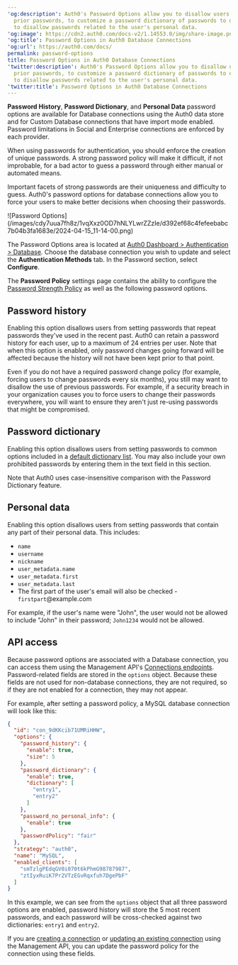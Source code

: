 ---
'og:description': Auth0's Password Options allow you to disallow users from repeating
  prior passwords, to customize a password dictionary of passwords to disallow, and
  to disallow passwords related to the user's personal data.
'og:image': https://cdn2.auth0.com/docs-v2/1.14553.0/img/share-image.png
'og:title': Password Options in Auth0 Database Connections
'og:url': https://auth0.com/docs/
permalink: password-options
title: Password Options in Auth0 Database Connections
'twitter:description': Auth0's Password Options allow you to disallow users from repeating
  prior passwords, to customize a password dictionary of passwords to disallow, and
  to disallow passwords related to the user's personal data.
'twitter:title': Password Options in Auth0 Database Connections
---
<Warning>

**Password History**, **Password Dictionary**, and **Personal Data** password options are available for Database connections using the Auth0 data store and for Custom Database connections that have import mode enabled. Password limitations in Social and Enterprise connections are enforced by each provider.

</Warning>

When using passwords for authentication, you should enforce the creation of unique passwords. A strong password policy will make it difficult, if not improbable, for a <Tooltip tip="Bad Actors: Entity (a person or group) that poses a threat to the business or environment with the intention to cause harm." cta="View Glossary" href="/docs/glossary?term=bad+actor">bad actor</Tooltip> to guess a password through either manual or automated means.

Important facets of strong passwords are their uniqueness and difficulty to guess. Auth0's password options for database connections allow you to force your users to make better decisions when choosing their passwords.

<Frame>![Password Options](/images/cdy7uua7fh8z/1vqXxz0OD7hNLYLwrZZzIe/d392ef68c4fefeebabc7b04b3fa1683e/2024-04-15_11-14-00.png)</Frame>

The Password Options area is located at [Auth0 Dashboard > Authentication > Database](https://manage.auth0.com/#/connections/database). Choose the database connection you wish to update and select the **Authentication Methods** tab. In the Password section, select **Configure**.

The **Password Policy** settings page contains the ability to configure the [Password Strength Policy](/docs/authenticate/database-connections/password-strength) as well as the following password options.

## Password history

Enabling this option disallows users from setting passwords that repeat passwords they've used in the recent past. Auth0 can retain a password history for each user, up to a maximum of 24 entries per user. Note that when this option is enabled, only password changes going forward will be affected because the history will not have been kept prior to that point.

Even if you do not have a required password change policy (for example, forcing users to change passwords every six months), you still may want to disallow the use of previous passwords. For example, if a security breach in your organization causes you to force users to change their passwords everywhere, you will want to ensure they aren't just re-using passwords that might be compromised.

## Password dictionary

Enabling this option disallows users from setting passwords to common options included in a [default dictionary list](https://github.com/danielmiessler/SecLists/blob/master/Passwords/Common-Credentials/10k-most-common.txt). You may also include your own prohibited passwords by entering them in the text field in this section.

Note that Auth0 uses case-insensitive comparison with the Password Dictionary feature.

## Personal data

Enabling this option disallows users from setting passwords that contain any part of their personal data. This includes:

* `name`
* `username`
* `nickname`
* `user_metadata.name`
* `user_metadata.first`
* `user_metadata.last`
* The first part of the user's email will also be checked - `firstpart`@example.com

For example, if the user's name were "John", the user would not be allowed to include "John" in their password; `John1234` would not be allowed.

## API access

Because password options are associated with a Database connection, you can access them using the <Tooltip tip="Management API: A product to allow customers to perform administrative tasks." cta="View Glossary" href="/docs/glossary?term=Management+API">Management API</Tooltip>'s [Connections endpoints](https://auth0.com/docs/api/management/v2#!/Connections). Password-related fields are stored in the `options` object. Because these fields are not used for non-database connections, they are not required, so if they are not enabled for a connection, they may not appear.

For example, after setting a password policy, a MySQL database connection will look like this:

```json lines expandable
{
  "id": "con_9dKKcib71UMRiHHW",
  "options": {
    "password_history": {
      "enable": true,
      "size": 5
    },
    "password_dictionary": {
      "enable": true,
      "dictionary": [
        "entry1",
        "entry2"
      ]
    },
    "password_no_personal_info": {
      "enable": true
    },
    "passwordPolicy": "fair"
  },
  "strategy": "auth0",
  "name": "MySQL",
  "enabled_clients": [
    "smTzlgPEdqGV0i070t6kPhmG98787987",
    "ztIyxRuiK7Pr2VTzEGvRqxfuh7DgePbF"
  ]
}
```






In this example, we can see from the `options` object that all three password options are enabled, password history will store the 5 most recent passwords, and each password will be cross-checked against two dictionaries: `entry1` and `entry2`.

If you are [creating a connection](https://auth0.com/docs/api/management/v2#!/Connections/post_connections) or [updating an existing connection](https://auth0.com/docs/api/management/v2#!/Connections/patch_connections_by_id) using the Management API, you can update the password policy for the connection using these fields.